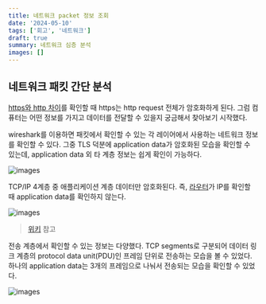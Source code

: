 ```yaml
---
title: 네트워크 packet 정보 조회
date: '2024-05-10'
tags: ['회고', '네트워크']
draft: true
summary: 네트워크 심층 분석
images: []
---
```


## 네트워크 패킷 간단 분석

[https와 http 차이](https://www.cloudflare.com/ko-kr/learning/ssl/why-is-http-not-secure/)를 확인할 때 https는 http request 전체가 암호화하게 된다.
그럼 컴퓨터는 어떤 정보를 가지고 데이터를 전달할 수 있을지 궁금해서 찾아보기 시작했다.

wireshark를 이용하면 패킷에서 확인할 수 있는 각 레이어에서 사용하는 네트워크 정보를 확인할 수 있다.
그중 TLS 덕분에 application data가 암호화된 모습을 확인할 수 있는데, application data 외 타 계층 정보는 쉽게 확인이 가능하다.

![images](/static/images/reminiscence/2024/5m2w/1.png)

TCP/IP 4계층 중 애플리케이션 계층 데이터만 암호화된다.
즉, [라우터](https://www.cloudflare.com/ko-kr/learning/network-layer/what-is-a-network-switch/)가 IP를 확인할 때 application data를 확인하지 않는다.

![images](/static/images/reminiscence/2024/5m2w/5.png)

> [위키](https://en.wikipedia.org/wiki/Internet_protocol_suite) 참고

전송 계층에서 확인할 수 있는 정보는 다양했다.
TCP segments로 구분되어 데이터 링크 계층의 protocol data unit(PDU)인 프레임 단위로 전송하는 모습을 볼 수 있었다.
하나의 application data는 3개의 프레임으로 나눠서 전송되는 모습을 확인할 수 있었다.

![images](/static/images/reminiscence/2024/5m2w/3.png)
